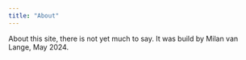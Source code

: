 ```yaml
---
title: "About"
---
```


About this site, there is not yet much to say. It was build by Milan van Lange, May 2024.
